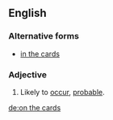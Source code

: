 ==English==

===Alternative forms===
*[[in the cards]]

===Adjective===
{{en-adj|pos=[[on]] [[the]] [[cards]]}}

# Likely to [[occur]], [[probable]].

[[de:on the cards]]